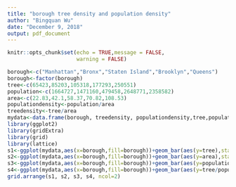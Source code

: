 ---
title: "borough tree density and population density"
author: "Bingquan Wu"
date: "December 9, 2018"
output: pdf_document
---

```{r setup, include=FALSE}
knitr::opts_chunk$set(echo = TRUE,message = FALSE,
                      warning = FALSE)
```

```{r}
borough<-c("Manhattan","Bronx","Staten Island","Brooklyn","Queens")
borough<-factor(borough)
tree<-c(65423,85203,105318,177293,250551)
population<-c(1664727,1471160,479458,2648771,2358582)
area<-c(22.83,42.1,58.37,70.82,108.53)
populationdensity<-population/area
treedensity<-tree/area
mydata<-data.frame(borough, treedensity, populationdensity,tree,population)
library(ggplot2)
library(gridExtra)
library(grid)
library(lattice)
s1<-ggplot(mydata,aes(x=borough,fill=borough))+geom_bar(aes(y=tree),stat="identity")+labs(title="Trees each borough",x="borough", y = "Number of trees")
s2<-ggplot(mydata,aes(x=borough,fill=borough))+geom_bar(aes(y=area),stat="identity")+labs(title="Land area each borough",x="borough", y = "land area (miles)")
s3<-ggplot(mydata,aes(x=borough,fill=borough))+geom_bar(aes(y=population),stat="identity")+labs(title="Population each borough",x="borough", y = "Population")
s4<-ggplot(mydata,aes(x=borough,fill=borough))+geom_bar(aes(y=tree/population),stat="identity")+labs(title="tree per person",x="borough", y = "tree per person")
grid.arrange(s1, s2, s3, s4, ncol=2)
```